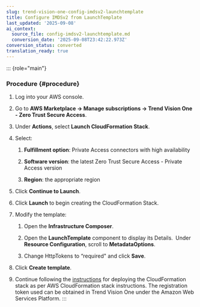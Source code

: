 ```yaml
---
slug: trend-vision-one-config-imdsv2-launchtemplate
title: Configure IMDSv2 from LaunchTemplate
last_updated: '2025-09-08'
ai_context:
  source_file: config-imdsv2-launchtemplate.md
  conversion_date: '2025-09-08T23:42:22.973Z'
conversion_status: converted
translation_ready: true
---
```


::: {role="main"}
### Procedure {#procedure}

1.  Log into your AWS console.

2.  Go to **AWS Marketplace → Manage subscriptions → Trend Vision One - Zero Trust Secure Access**.

3.  Under **Actions**, select **Launch CloudFormation Stack**.

4.  Select:

    1.  **Fulfillment option**: Private Access connectors with high availability

    2.  **Software version**: the latest Zero Trust Secure Access - Private Access version

    3.  **Region**: the appropriate region

5.  Click **Continue to Launch**.

6.  Click **Launch** to begin creating the CloudFormation Stack.

7.  Modify the template:

    1.  Open the **Infrastructure Composer**.

    2.  Open the **LaunchTemplate** component to display its Details.` `Under **Resource Configuration**, scroll to **MetadataOptions**.

    3.  Change HttpTokens to “required" and click **Save**.

8.  Click **Create template**.

9.  Continue following the [instructions](private-access-aws-marketplace.mdx) for deploying the CloudFormation stack as per AWS CloudFormation stack instructions. The registration token used can be obtained in Trend Vision One under the Amazon Web Services Platform.
:::
